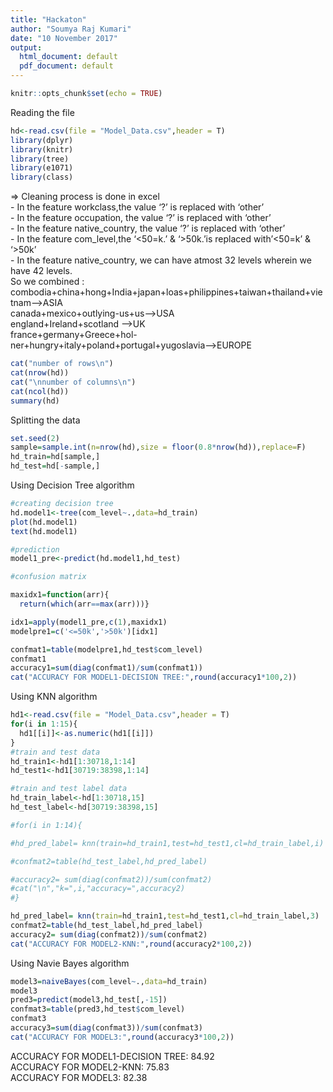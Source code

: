 ---
title: "Hackaton"
author: "Soumya Raj Kumari"
date: "10 November 2017"
output:
  html_document: default
  pdf_document: default
---

```{r setup, include=FALSE}
knitr::opts_chunk$set(echo = TRUE)
```

Reading the file
```{r}
hd<-read.csv(file = "Model_Data.csv",header = T)
library(dplyr)
library(knitr)
library(tree)
library(e1071)
library(class)
```

  => Cleaning process is done in excel<br>
  - In the feature workclass,the value '?' is replaced with 'other'<br>
  - In the feature occupation, the value '?' is replaced with 'other'<br>
  - In the feature native_country, the value '?' is replaced with 'other'<br>
  - In the feature com_level,the '<50=k.' & '>50k.'is replaced with '<50=k' & '>50k'<br>
  - In the feature native_country, we can have atmost 32 levels wherein we have 42 levels.<br>
    So we combined :<br>
    combodia+china+hong+India+japan+loas+philippines+taiwan+thailand+vietnam-->ASIA<br>
    canada+mexico+outlying-us+us-->USA<br>
    england+Ireland+scotland -->UK<br>
    france+germany+Greece+hol-ner+hungry+italy+poland+portugal+yugoslavia-->EUROPE<br>
 
```{r}
cat("number of rows\n")
cat(nrow(hd))
cat("\nnumber of columns\n")
cat(ncol(hd))
summary(hd)
```


Splitting the data
```{r}
set.seed(2)
sample=sample.int(n=nrow(hd),size = floor(0.8*nrow(hd)),replace=F)
hd_train=hd[sample,]
hd_test=hd[-sample,]
```


Using Decision Tree algorithm 
```{r}
#creating decision tree
hd.model1<-tree(com_level~.,data=hd_train)
plot(hd.model1)
text(hd.model1)

#prediction
model1_pre<-predict(hd.model1,hd_test)

#confusion matrix

maxidx1=function(arr){
  return(which(arr==max(arr)))}

idx1=apply(model1_pre,c(1),maxidx1)
modelpre1=c('<=50k','>50k')[idx1]

confmat1=table(modelpre1,hd_test$com_level)
confmat1
accuracy1=sum(diag(confmat1)/sum(confmat1))
cat("ACCURACY FOR MODEL1-DECISION TREE:",round(accuracy1*100,2))

```

Using KNN algorithm
```{r}
hd1<-read.csv(file = "Model_Data.csv",header = T)
for(i in 1:15){
  hd1[[i]]<-as.numeric(hd1[[i]])
}
#train and test data
hd_train1<-hd1[1:30718,1:14]
hd_test1<-hd1[30719:38398,1:14]

#train and test label data
hd_train_label<-hd[1:30718,15]
hd_test_label<-hd[30719:38398,15]

#for(i in 1:14){

#hd_pred_label= knn(train=hd_train1,test=hd_test1,cl=hd_train_label,i)

#confmat2=table(hd_test_label,hd_pred_label)

#accuracy2= sum(diag(confmat2))/sum(confmat2)
#cat("\n","k=",i,"accuracy=",accuracy2)
#}

hd_pred_label= knn(train=hd_train1,test=hd_test1,cl=hd_train_label,3)
confmat2=table(hd_test_label,hd_pred_label)
accuracy2= sum(diag(confmat2))/sum(confmat2)
cat("ACCURACY FOR MODEL2-KNN:",round(accuracy2*100,2))

```

Using Navie Bayes algorithm
```{r}

model3=naiveBayes(com_level~.,data=hd_train)
model3
pred3=predict(model3,hd_test[,-15])
confmat3=table(pred3,hd_test$com_level)
confmat3
accuracy3=sum(diag(confmat3))/sum(confmat3)
cat("ACCURACY FOR MODEL3:",round(accuracy3*100,2))
```


  ACCURACY FOR MODEL1-DECISION TREE: 84.92<br>
  ACCURACY FOR MODEL2-KNN: 75.83<br>
  ACCURACY FOR MODEL3: 82.38<br>
  <br>





   

